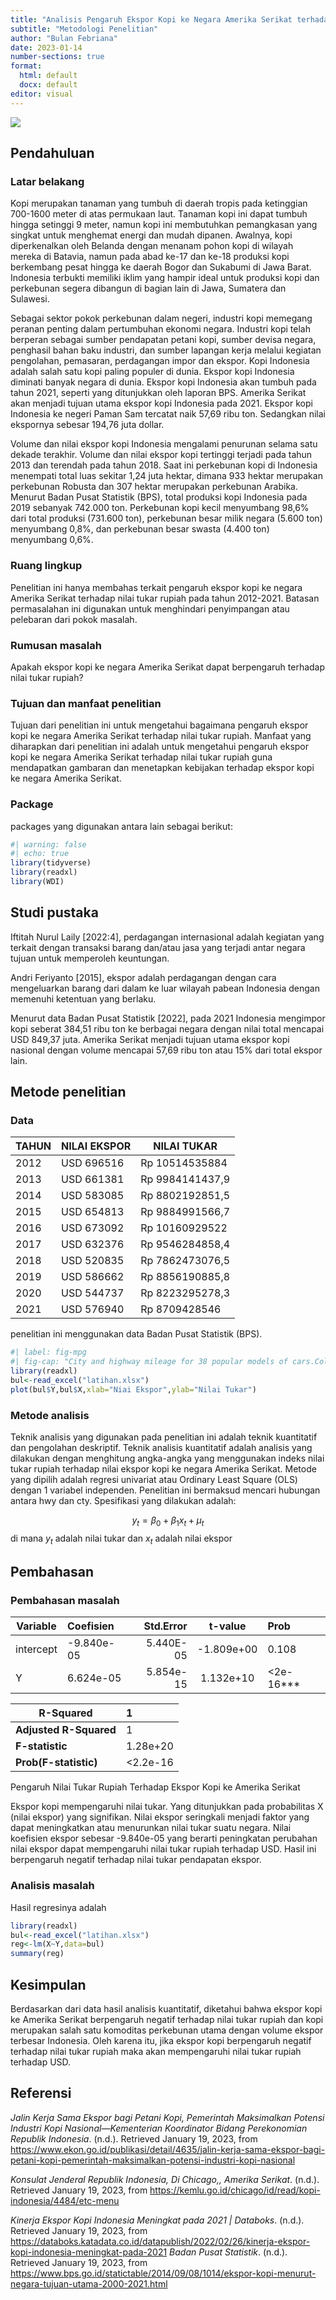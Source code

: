 ---
title: "Analisis Pengaruh Ekspor Kopi ke Negara Amerika Serikat terhadap Nilai Tukar Rupiah Pada Tahun 2012-2021"
subtitle: "Metodologi Penelitian"
author: "Bulan Febriana"
date: 2023-01-14
number-sections: true
format:
  html: default
  docx: default
editor: visual
---

![](poltekapp.jpg)

## Pendahuluan

### Latar belakang

Kopi merupakan tanaman yang tumbuh di daerah tropis pada ketinggian 700-1600 meter di atas permukaan laut. Tanaman kopi ini dapat tumbuh hingga setinggi 9 meter, namun kopi ini membutuhkan pemangkasan yang singkat untuk menghemat energi dan mudah dipanen. Awalnya, kopi diperkenalkan oleh Belanda dengan menanam pohon kopi di wilayah mereka di Batavia, namun pada abad ke-17 dan ke-18 produksi kopi berkembang pesat hingga ke daerah Bogor dan Sukabumi di Jawa Barat. Indonesia terbukti memiliki iklim yang hampir ideal untuk produksi kopi dan perkebunan segera dibangun di bagian lain di Jawa, Sumatera dan Sulawesi.

Sebagai sektor pokok perkebunan dalam negeri, industri kopi memegang peranan penting dalam pertumbuhan ekonomi negara. Industri kopi telah berperan sebagai sumber pendapatan petani kopi, sumber devisa negara, penghasil bahan baku industri, dan sumber lapangan kerja melalui kegiatan pengolahan, pemasaran, perdagangan impor dan ekspor. Kopi Indonesia adalah salah satu kopi paling populer di dunia. Ekspor kopi Indonesia diminati banyak negara di dunia. Ekspor kopi Indonesia akan tumbuh pada tahun 2021, seperti yang ditunjukkan oleh laporan BPS. Amerika Serikat akan menjadi tujuan utama ekspor kopi Indonesia pada 2021. Ekspor kopi Indonesia ke negeri Paman Sam tercatat naik 57,69 ribu ton. Sedangkan nilai ekspornya sebesar 194,76 juta dollar.

Volume dan nilai ekspor kopi Indonesia mengalami penurunan selama satu dekade terakhir. Volume dan nilai ekspor kopi tertinggi terjadi pada tahun 2013 dan terendah pada tahun 2018. Saat ini perkebunan kopi di Indonesia menempati total luas sekitar 1,24 juta hektar, dimana 933 hektar merupakan perkebunan Robusta dan 307 hektar merupakan perkebunan Arabika. Menurut Badan Pusat Statistik (BPS), total produksi kopi Indonesia pada 2019 sebanyak 742.000 ton. Perkebunan kopi kecil menyumbang 98,6% dari total produksi (731.600 ton), perkebunan besar milik negara (5.600 ton) menyumbang 0,8%, dan perkebunan besar swasta (4.400 ton) menyumbang 0,6%.

### Ruang lingkup

Penelitian ini hanya membahas terkait pengaruh ekspor kopi ke negara Amerika Serikat terhadap nilai tukar rupiah pada tahun 2012-2021. Batasan permasalahan ini digunakan untuk menghindari penyimpangan atau pelebaran dari pokok masalah.

### Rumusan masalah

Apakah ekspor kopi ke negara Amerika Serikat dapat berpengaruh terhadap nilai tukar rupiah?

### Tujuan dan manfaat penelitian

Tujuan dari penelitian ini untuk mengetahui bagaimana pengaruh ekspor kopi ke negara Amerika Serikat terhadap nilai tukar rupiah. Manfaat yang diharapkan dari penelitian ini adalah untuk mengetahui pengaruh ekspor kopi ke negara Amerika Serikat terhadap nilai tukar rupiah guna mendapatkan gambaran dan menetapkan kebijakan terhadap ekspor kopi ke negara Amerika Serikat.

### Package

packages yang digunakan antara lain sebagai berikut:

```{r}
#| warning: false
#| echo: true
library(tidyverse)
library(readxl)
library(WDI) 
```

## Studi pustaka

Iftitah Nurul Laily \[2022:4\], perdagangan internasional adalah kegiatan yang terkait dengan transaksi barang dan/atau jasa yang terjadi antar negara tujuan untuk memperoleh keuntungan.

Andri Feriyanto \[2015\], ekspor adalah perdagangan dengan cara mengeluarkan barang dari dalam ke luar wilayah pabean Indonesia dengan memenuhi ketentuan yang berlaku.

Menurut data Badan Pusat Statistik \[2022\], pada 2021 Indonesia mengimpor kopi seberat 384,51 ribu ton ke berbagai negara dengan nilai total mencapai USD 849,37 juta. Amerika Serikat menjadi tujuan utama ekspor kopi nasional dengan volume mencapai 57,69 ribu ton atau 15% dari total ekspor lain.

## Metode penelitian

### Data

| TAHUN | NILAI EKSPOR | NILAI TUKAR     |
|-------|--------------|-----------------|
| 2012  | USD 696516   | Rp 10514535884  |
| 2013  | USD 661381   | Rp 9984141437,9 |
| 2014  | USD 583085   | Rp 8802192851,5 |
| 2015  | USD 654813   | Rp 9884991566,7 |
| 2016  | USD 673092   | Rp 10160929522  |
| 2017  | USD 632376   | Rp 9546284858,4 |
| 2018  | USD 520835   | Rp 7862473076,5 |
| 2019  | USD 586662   | Rp 8856190885,8 |
| 2020  | USD 544737   | Rp 8223295278,3 |
| 2021  | USD 576940   | Rp 8709428546   |

penelitian ini menggunakan data Badan Pusat Statistik (BPS).

```{r}
#| label: fig-mpg
#| fig-cap: "City and highway mileage for 38 popular models of cars.Color by number of cylinders"
library(readxl)
bul<-read_excel("latihan.xlsx")
plot(bul$Y,bul$X,xlab="Niai Ekspor",ylab="Nilai Tukar")
```

### Metode analisis

Teknik analisis yang digunakan pada penelitian ini adalah teknik kuantitatif dan pengolahan deskriptif. Teknik analisis kuantitatif adalah analisis yang dilakukan dengan menghitung angka-angka yang menggunakan indeks nilai tukar rupiah terhadap nilai ekspor kopi ke negara Amerika Serikat. Metode yang dipilih adalah regresi univariat atau Ordinary Least Square (OLS) dengan 1 variabel independen. Penelitian ini bermaksud mencari hubungan antara hwy dan cty. Spesifikasi yang dilakukan adalah:

$$
y_{t}=\beta_0 + \beta_1 x_t+\mu_t
$$ di mana $y_t$ adalah nilai tukar dan $x_t$ adalah nilai ekspor

## Pembahasan

### Pembahasan masalah

| Variable  | Coefisien  | Std.Error |  t-value   | Prob          |
|-----------|:-----------|----------:|:----------:|:--------------|
| intercept | -9.840e-05 | 5.440E-05 | -1.809e+00 | 0.108         |
| Y         | 6.624e-05  | 5.854e-15 | 1.132e+10  | \<2e-16\*\*\* |

| R-Squared              | 1         |
|------------------------|:----------|
| **Adjusted R-Squared** | 1         |
| **F-statistic**        | 1.28e+20  |
| **Prob(F-statistic)**  | \<2.2e-16 |

Pengaruh Nilai Tukar Rupiah Terhadap Ekspor Kopi ke Amerika Serikat

Ekspor kopi mempengaruhi nilai tukar. Yang ditunjukkan pada probabilitas X (nilai ekspor) yang signifikan. Nilai ekspor seringkali menjadi faktor yang dapat meningkatkan atau menurunkan nilai tukar suatu negara. Nilai koefisien ekspor sebesar -9.840e-05 yang berarti peningkatan perubahan nilai ekspor dapat mempengaruhi nilai tukar rupiah terhadap USD. Hasil ini berpengaruh negatif terhadap nilai tukar pendapatan ekspor.

### Analisis masalah

Hasil regresinya adalah

```{r}
library(readxl)
bul<-read_excel("latihan.xlsx")
reg<-lm(X~Y,data=bul)
summary(reg)
```

## Kesimpulan

Berdasarkan dari data hasil analisis kuantitatif, diketahui bahwa ekspor kopi ke Amerika Serikat berpengaruh negatif terhadap nilai tukar rupiah dan kopi merupakan salah satu komoditas perkebunan utama dengan volume ekspor terbesar Indonesia. Oleh karena itu, jika ekspor kopi berpengaruh negatif terhadap nilai tukar rupiah maka akan mempengaruhi nilai tukar rupiah terhadap USD.

## Referensi

*Jalin Kerja Sama Ekspor bagi Petani Kopi, Pemerintah Maksimalkan Potensi Industri Kopi Nasional---Kementerian Koordinator Bidang Perekonomian Republik Indonesia*. (n.d.). Retrieved January 19, 2023, from <https://www.ekon.go.id/publikasi/detail/4635/jalin-kerja-sama-ekspor-bagi-petani-kopi-pemerintah-maksimalkan-potensi-industri-kopi-nasional>

*Konsulat Jenderal Republik Indonesia, Di Chicago,, Amerika Serikat*. (n.d.). Retrieved January 19, 2023, from <https://kemlu.go.id/chicago/id/read/kopi-indonesia/4484/etc-menu>

*Kinerja Ekspor Kopi Indonesia Meningkat pada 2021 \| Databoks*. (n.d.). Retrieved January 19, 2023, from <https://databoks.katadata.co.id/datapublish/2022/02/26/kinerja-ekspor-kopi-indonesia-meningkat-pada-2021> *Badan Pusat Statistik*. (n.d.). Retrieved January 19, 2023, from <https://www.bps.go.id/statictable/2014/09/08/1014/ekspor-kopi-menurut-negara-tujuan-utama-2000-2021.html>
